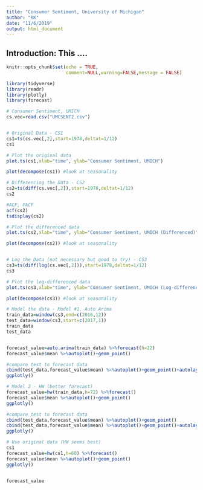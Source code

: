 ```yaml
---
title: "Consumer Sentiment, University of Michigan"
author: "KK"
date: "11/6/2019"
output: html_document
---
```


##  Introduction: This ....

```r
knitr::opts_chunk$set(echo = TRUE,
                      comment=NULL,warning=FALSE,message = FALSE)

library(tidyverse)
library(readr)
library(plotly)
library(forecast)

```


```r
# Consumer Sentiment, UMICH
cs.vec=read.csv("UMCSENT2.csv")


# Original Data - CS1
cs1=ts(cs.vec[,2],start=1978,deltat=1/12)
cs1

# Plot the original data
plot.ts(cs1,xlab="time", ylab="Consumer Sentiment, UMICH")

plot(decompose(cs1)) #look at seasonality

# Differencing the Data - CS2
cs2=ts(diff(cs.vec[,2]),start=1978,deltat=1/12)
cs2

#ACF, PACF
acf(cs2)
tsdisplay(cs2)

# Plot the differenced data
plot.ts(cs2,xlab="time", ylab="Consumer Sentiment, UMICH (Differenced)")

plot(decompose(cs2)) #look at seasonality


# Log the Data (not necessary but good to try) - CS3
cs3=ts(diff(log(cs.vec[,2])),start=1978,deltat=1/12)
cs3

# Plot the log-differenced data
plot.ts(cs3,xlab="time", ylab="Consumer Sentiment, UMICH (Log-differenced)")

plot(decompose(cs3)) #look at seasonality

# Model the data - Model #1, Auto Arima 
train_data=window(cs3,end=c(2016,12))
test_data=window(cs3,start=c(2017,1))
train_data
test_data


forecast_value=auto.arima(train_data) %>%forecast(h=22)
forecast_value$mean %>%autoplot()+geom_point()

#compare test to forecast data
cbind(test_data,forecast_value$mean) %>%autoplot()+geom_point()+autolayer(train_data)
ggplotly()

# Model 2 - HW (better forecast)
forecast_value=hw(train_data,h=72) %>%forecast()
forecast_value$mean %>%autoplot()+geom_point()
ggplotly()

#compare test to forecast data
cbind(test_data,forecast_value$mean) %>%autoplot()+geom_point()
cbind(test_data,forecast_value$mean) %>%autoplot()+geom_point()+autolayer(train_data)
ggplotly()

# Use original data (HW seems best)
cs1
forecast_value=hw(cs1,h=60) %>%forecast()
forecast_value$mean %>%autoplot()+geom_point()
ggplotly()


forecast_value


```

